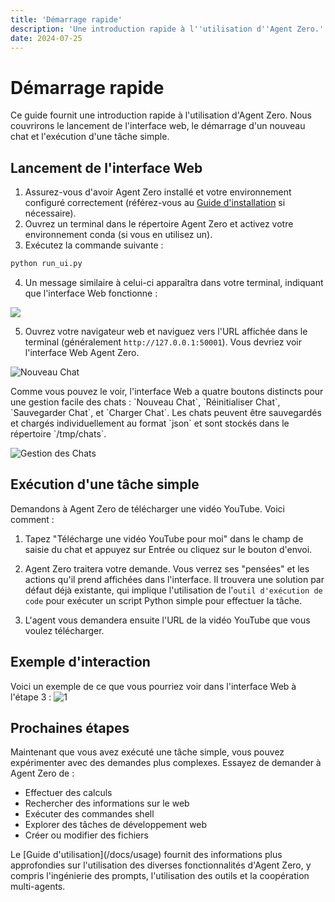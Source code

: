 ```yaml
---
title: 'Démarrage rapide'
description: 'Une introduction rapide à l''utilisation d''Agent Zero.'
date: 2024-07-25
---
```


# Démarrage rapide
Ce guide fournit une introduction rapide à l'utilisation d'Agent Zero. Nous couvrirons le lancement de l'interface web, le démarrage d'un nouveau chat et l'exécution d'une tâche simple.

## Lancement de l'interface Web
1. Assurez-vous d'avoir Agent Zero installé et votre environnement configuré correctement (référez-vous au [Guide d'installation](/docs/installation) si nécessaire).
2. Ouvrez un terminal dans le répertoire Agent Zero et activez votre environnement conda (si vous en utilisez un).
3. Exécutez la commande suivante :

```bash
python run_ui.py
```

4. Un message similaire à celui-ci apparaîtra dans votre terminal, indiquant que l'interface Web fonctionne :

![](/res/flask_link.png)

5. Ouvrez votre navigateur web et naviguez vers l'URL affichée dans le terminal (généralement `http://127.0.0.1:50001`). Vous devriez voir l'interface Web Agent Zero.

![Nouveau Chat](/res/ui_newchat1.png)

<Note type="tip">
Comme vous pouvez le voir, l'interface Web a quatre boutons distincts pour une gestion facile des chats :
`Nouveau Chat`, `Réinitialiser Chat`, `Sauvegarder Chat`, et `Charger Chat`.
Les chats peuvent être sauvegardés et chargés individuellement au format `json` et sont stockés dans le
répertoire `/tmp/chats`.
</Note>

![Gestion des Chats](/res/ui_chat_management.png)

## Exécution d'une tâche simple
Demandons à Agent Zero de télécharger une vidéo YouTube. Voici comment :

1. Tapez "Télécharge une vidéo YouTube pour moi" dans le champ de saisie du chat et appuyez sur Entrée ou cliquez sur le bouton d'envoi.

2. Agent Zero traitera votre demande. Vous verrez ses "pensées" et les actions qu'il prend affichées dans l'interface. Il trouvera une solution par défaut déjà existante, qui implique l'utilisation de l'`outil d'exécution de code` pour exécuter un script Python simple pour effectuer la tâche.

3. L'agent vous demandera ensuite l'URL de la vidéo YouTube que vous voulez télécharger.

## Exemple d'interaction
Voici un exemple de ce que vous pourriez voir dans l'interface Web à l'étape 3 :
![1](/res/image-24.png)

## Prochaines étapes
Maintenant que vous avez exécuté une tâche simple, vous pouvez expérimenter avec des demandes plus complexes. Essayez de demander à Agent Zero de :

* Effectuer des calculs
* Rechercher des informations sur le web
* Exécuter des commandes shell
* Explorer des tâches de développement web
* Créer ou modifier des fichiers

<Note type="tip">
Le [Guide d'utilisation](/docs/usage) fournit des informations plus approfondies sur l'utilisation des
diverses fonctionnalités d'Agent Zero, y compris l'ingénierie des prompts, l'utilisation des outils et la
coopération multi-agents.
</Note> 